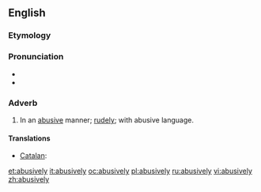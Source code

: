 ==English==

===Etymology===
{{suffix|abusive|ly}}

===Pronunciation===
* {{IPA|/əˈbjuːsɪvli/}}
* {{audio|en-us-abusively.ogg|Audio (US)}}

===Adverb===
{{en-adv}}

# In an [[abusive]] manner; [[rudely]]; with abusive language.

====Translations====
{{trans-top|in an abusive manner}}
* [[Catalan]]: {{t|ca|abusivament}}
{{trans-mid}}
{{trans-bottom}}

[[et:abusively]]
[[it:abusively]]
[[oc:abusively]]
[[pl:abusively]]
[[ru:abusively]]
[[vi:abusively]]
[[zh:abusively]]
